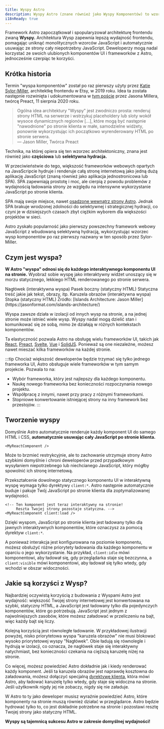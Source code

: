 ```yaml
---
title: Wyspy Astro
description: Wyspy Astro (znane również jako Wyspy Komponentów) to wzorzec architektury webowej zapoczątkowany przez Astro. Termin "architektura wysp" został po raz pierwszy użyty przez Katie Sylor-Miller, architektkę frontendu w Etsy, w 2019 roku, a następnie rozwinięty przez Jasona Millera, twórcę Preact.
i18nReady: true
---
```



Framework Astro zapoczątkował i spopularyzował architekturę frontendu zwaną **Wyspy.** Architektura Wysp zapewnia lepszą wydajność frontendu, pomagając uniknąć monolitycznych wzorców JavaScript i automatycznie usuwając ze strony cały niepotrzebny JavaScript. Deweloperzy mogą nadal korzystać ze swoich ulubionych komponentów UI i frameworków z Astro, jednocześnie czerpiąc te korzyści.

## Krótka historia

Termin "wyspa komponentów" został po raz pierwszy użyty przez [Katie Sylor-Miller](https://twitter.com/ksylor), architektkę frontendu w Etsy, w 2019 roku. Idea ta została następnie rozwinięta i udokumentowana w [tym poście](https://jasonformat.com/islands-architecture/) przez Jasona Millera, twórcę Preact, 11 sierpnia 2020 roku.

> Ogólna idea architektury "Wyspy" jest zwodniczo prosta: renderuj strony HTML na serwerze i wstrzykuj placeholdery lub sloty wokół wysoce dynamicznych regionów [...], które mogą być następnie "nawodnione" po stronie klienta w małe, samodzielne widżety, ponownie wykorzystując ich początkowo wyrenderowany HTML po stronie serwera. \
>  — Jason Miller, Twórca Preact

Technika, na której opiera się ten wzorzec architektoniczny, znana jest również jako **częściowa** lub **selektywna hydracja.**

W przeciwieństwie do tego, większość frameworków webowych opartych na JavaScripcie hydruje i renderuje całą stronę internetową jako jedną dużą aplikację JavaScript (znaną również jako aplikacja jednostronicowa lub SPA). SPA zapewniają prostotę i moc, ale cierpią z powodu problemów z wydajnością ładowania strony ze względu na intensywne wykorzystanie JavaScript po stronie klienta.

SPA mają swoje miejsce, nawet [osadzone wewnątrz strony Astro](/pl/guides/migrate-to-astro/from-create-react-app/). Jednak SPA brakuje wrodzonej zdolności do selektywnej i strategicznej hydracji, co czyni je w dzisiejszych czasach zbyt ciężkim wyborem dla większości projektów w sieci.

Astro zyskało popularność jako pierwszy powszechny framework webowy JavaScript z wbudowaną selektywną hydracją, wykorzystując wzorzec wysp komponentów po raz pierwszy nazwany w ten sposób przez Sylor-Miller.

## Czym jest wyspa?

**W Astro "wyspa" odnosi się do każdego interaktywnego komponentu UI na stronie.** Wyobraź sobie wyspę jako interaktywny widżet unoszący się w morzu statycznego, lekkiego HTML renderowanego po stronie serwera.

<IslandsDiagram>
  <Fragment slot="headerApp">Nagłówek (interaktywna wyspa)</Fragment>
  <Fragment slot="sidebarApp">Pasek boczny (statyczny HTML)</Fragment>
  <Fragment slot="main">Statyczna treść jakie jak tekst, obrazy, itp.</Fragment>
  <Fragment slot="carouselApp">Karuzela obrazów (interaktywna wyspa)</Fragment>
  <Fragment slot="footer">Stopka (statyczny HTML)</Fragment>
  <Fragment slot="source">Źródło: [Islands Architecture: Jason Miller](https://jasonformat.com/islands-architecture/)</Fragment>
</IslandsDiagram>

Wyspa zawsze działa w izolacji od innych wysp na stronie, a na jednej stronie może istnieć wiele wysp. Wyspy nadal mogą dzielić stan i komunikować się ze sobą, mimo że działają w różnych kontekstach komponentów.

Ta elastyczność pozwala Astro na obsługę wielu frameworków UI, takich jak [React](https://react.dev/), [Preact](https://preactjs.com/), [Svelte](https://svelte.dev/), [Vue](https://vuejs.org/) i [SolidJS](https://www.solidjs.com/). Ponieważ są one niezależne, możesz nawet mieszać kilka frameworków na każdej stronie.

:::tip
Chociaż większość deweloperów będzie trzymać się tylko jednego frameworka UI, Astro obsługuje wiele frameworków w tym samym projekcie. Pozwala to na:

- Wybór frameworka, który jest najlepszy dla każdego komponentu.
- Naukę nowego frameworka bez konieczności rozpoczynania nowego projektu.
- Współpracę z innymi, nawet przy pracy z różnymi frameworkami.
- Stopniowe konwertowanie istniejącej strony na inny framework bez przestojów.
  :::

## Tworzenie wyspy

Domyślnie Astro automatycznie renderuje każdy komponent UI do samego HTML i CSS, **automatycznie usuwając cały JavaScript po stronie klienta.**

```astro title="src/pages/index.astro"
<MyReactComponent />
```

Może to brzmieć restrykcyjnie, ale to zachowanie utrzymuje strony Astro szybkimi domyślnie i chroni deweloperów przed przypadkowym wysyłaniem niepotrzebnego lub niechcianego JavaScript, który mógłby spowolnić ich stronę internetową.

Przekształcenie dowolnego statycznego komponentu UI w interaktywną wyspę wymaga tylko dyrektywy `client:*`. Astro następnie automatycznie buduje i pakuje Twój JavaScript po stronie klienta dla zoptymalizowanej wydajności.

```astro title="src/pages/index.astro" ins="client:load"
<!-- Ten komponent jest teraz interaktywny na stronie! 
     Reszta Twojej strony pozostaje statyczna. -->
<MyReactComponent client:load />
```

Dzięki wyspom, JavaScript po stronie klienta jest ładowany tylko dla jawnych interaktywnych komponentów, które oznaczysz za pomocą dyrektyw `client:*`.

A ponieważ interakcja jest konfigurowana na poziomie komponentu, możesz obsłużyć różne priorytety ładowania dla każdego komponentu w oparciu o jego wykorzystanie. Na przykład, `client:idle` mówi komponentowi, aby ładował się, gdy przeglądarka staje się bezczynna, a `client:visible` mówi komponentowi, aby ładował się tylko wtedy, gdy wchodzi w obszar widoczności.

## Jakie są korzyści z Wysp?

Najbardziej oczywistą korzyścią z budowania z Wyspami Astro jest wydajność: większość Twojej strony internetowej jest konwertowana na szybki, statyczny HTML, a JavaScript jest ładowany tylko dla pojedynczych komponentów, które go potrzebują. JavaScript jest jednym z najwolniejszych zasobów, które możesz załadować w przeliczeniu na bajt, więc każdy bajt się liczy.

Kolejną korzyścią jest równoległe ładowanie. W przykładowej ilustracji powyżej, nisko priorytetowa wyspa "karuzela obrazów" nie musi blokować wysoko priorytetowej wyspy "Nagłówek". Obie ładują się równolegle i hydrują w izolacji, co oznacza, że nagłówek staje się interaktywny natychmiast, bez konieczności czekania na cięższą karuzelę niżej na stronie.

Co więcej, możesz powiedzieć Astro dokładnie jak i kiedy renderować każdy komponent. Jeśli ta karuzela obrazów jest naprawdę kosztowna do załadowania, możesz dołączyć specjalną [dyrektywę klienta](/pl/reference/directives-reference/#client-directives), która mówi Astro, aby ładować karuzelę tylko wtedy, gdy staje się widoczna na stronie. Jeśli użytkownik nigdy jej nie zobaczy, nigdy się nie załaduje.

W Astro to ty jako deweloper musisz wyraźnie powiedzieć Astro, które komponenty na stronie muszą również działać w przeglądarce. Astro będzie hydrować tylko to, co jest dokładnie potrzebne na stronie i pozostawi resztę Twojej strony jako statyczny HTML.

**Wyspy są tajemnicą sukcesu Astro w zakresie domyślnej wydajności!**
